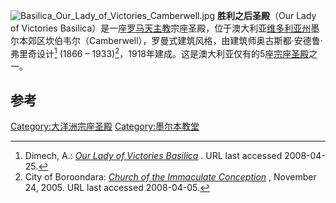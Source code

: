 [[Image:Basilica_Our_Lady_of_Victories_Camberwell.jpg|right]]
{{coord|37.8338|S|145.0566|E|display=title|region:AU-VIC_type:landmark}}
'''胜利之后圣殿'''（Our Lady of Victories Basilica）是一座[[罗马天主教|罗马天主教]]宗座圣殿，位于澳大利亚[[维多利亚州|维多利亚州]]墨尔本郊区坎伯韦尔（Camberwell），罗曼式建筑风格，由建筑师奥古斯都·安德鲁·弗里奇设计<ref name="dimech">Dimech, A.: ''[http://www.adonline.id.au/buildings/ourlady.php Our Lady of Victories Basilica] {{Wayback|url=http://www.adonline.id.au/buildings/ourlady.php |date=20050620035220 }}''. URL last accessed 2008-04-25.</ref> (1866 – 1933)<ref name="fritsch">City of Boroondara: ''[http://www.boroondara.vic.gov.au/about/historyandheritage/resources/glenferrieroadintheedwardianeratrail/churchoftheimmaculateconception  Church of the Immaculate Conception] {{webarchive|url=https://web.archive.org/web/20090714135927/http://www.boroondara.vic.gov.au/about/historyandheritage/resources/glenferrieroadintheedwardianeratrail/churchoftheimmaculateconception |date=2009-07-14 }}'', November 24, 2005. URL last accessed 2008-04-05.</ref>，1918年建成。这是澳大利亚仅有的5座[[宗座圣殿|宗座圣殿]]之一。

== 参考 ==
<references/>

[[Category:大洋洲宗座圣殿|Category:大洋洲宗座圣殿]]
[[Category:墨尔本教堂|Category:墨尔本教堂]]